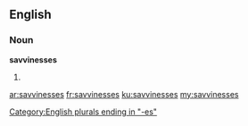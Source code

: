 ==English==

===Noun===
'''savvinesses'''

# {{plural of|savviness}}

[[Category:English plurals ending in "-es"]]

[[ar:savvinesses]]
[[fr:savvinesses]]
[[ku:savvinesses]]
[[my:savvinesses]]